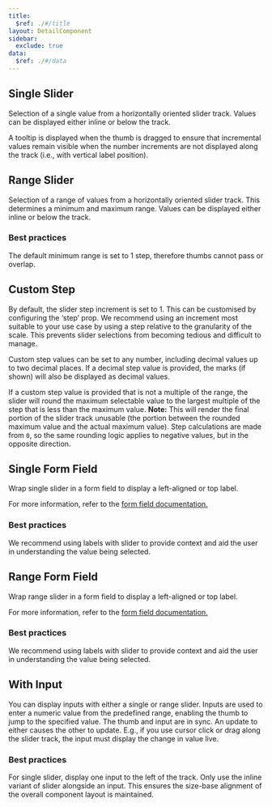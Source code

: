 ```yaml
---
title:
  $ref: ./#/title
layout: DetailComponent
sidebar:
  exclude: true
data:
  $ref: ./#/data
---
```


<LivePreviewControls>

<LivePreview componentName="slider" exampleName="Single">

## Single Slider

Selection of a single value from a horizontally oriented slider track. Values can be displayed either inline or below the track.

A tooltip is displayed when the thumb is dragged to ensure that incremental values remain visible when the number increments are not displayed along the track (i.e., with vertical label position).

</LivePreview>

<LivePreview componentName="slider" exampleName="Range">

## Range Slider

Selection of a range of values from a horizontally oriented slider track. This determines a minimum and maximum range. Values can be displayed either inline or below the track.

### Best practices

The default minimum range is set to 1 step, therefore thumbs cannot pass or overlap.

</LivePreview>

<LivePreview componentName="slider" exampleName="CustomStep">

## Custom Step

By default, the slider step increment is set to 1. This can be customised by configuring the ‘step’ prop. We recommend using an increment most suitable to your use case by using a step relative to the granularity of the scale. This prevents slider selections from becoming tedious and difficult to manage.

Custom step values can be set to any number, including decimal values up to two decimal places. If a decimal step value is provided, the marks (if shown) will also be displayed as decimal values.

If a custom step value is provided that is not a multiple of the range, the slider will round the maximum selectable value to the largest multiple of the step that is less than the maximum value. **Note:** This will render the final portion of the slider track unusable (the portion between the rounded maximum value and the actual maximum value). Step calculations are made from `0`, so the same rounding logic applies to negative values, but in the opposite direction.

</LivePreview>

<LivePreview componentName="slider" exampleName="SingleFormField">

## Single Form Field

Wrap single slider in a form field to display a left-aligned or top label.

For more information, refer to the [form field documentation.](/salt/components/form-field/examples)

### Best practices

We recommend using labels with slider to provide context and aid the user in understanding the value being selected.

</LivePreview>

<LivePreview componentName="slider" exampleName="RangeFormField">

## Range Form Field

Wrap range slider in a form field to display a left-aligned or top label.

For more information, refer to the [form field documentation.](/salt/components/form-field/examples)

### Best practices

We recommend using labels with slider to provide context and aid the user in understanding the value being selected.

</LivePreview>

<LivePreview componentName="slider" exampleName="WithInput">

## With Input

You can display inputs with either a single or range slider. Inputs are used to enter a numeric value from the predefined range, enabling the thumb to jump to the specified value.
The thumb and input are in sync. An update to either causes the other to update. E.g., if you use cursor click or drag along the slider track, the input must display the change in value live.

### Best practices

For single slider, display one input to the left of the track.
Only use the inline variant of slider alongside an input. This ensures the size-base alignment of the overall component layout is maintained.

</LivePreview>

</LivePreviewControls>

